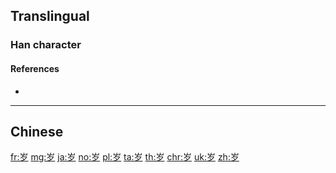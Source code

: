 {{also|歲}}
==Translingual==
{{stroke order}}
{{Han simplified forms|歲|歳|岁}}

===Han character===
{{Han char|rn=46|rad=山|as=03|sn=6|four=2220|canj=UNI|ids=⿱山夕}}

====References====
* {{Han ref|kx=0307.271|hdz=10761.180|uh=5C81|ud=23681}}

----

==Chinese==
{{zh-see|歲}}

[[fr:岁]]
[[mg:岁]]
[[ja:岁]]
[[no:岁]]
[[pl:岁]]
[[ta:岁]]
[[th:岁]]
[[chr:岁]]
[[uk:岁]]
[[zh:岁]]